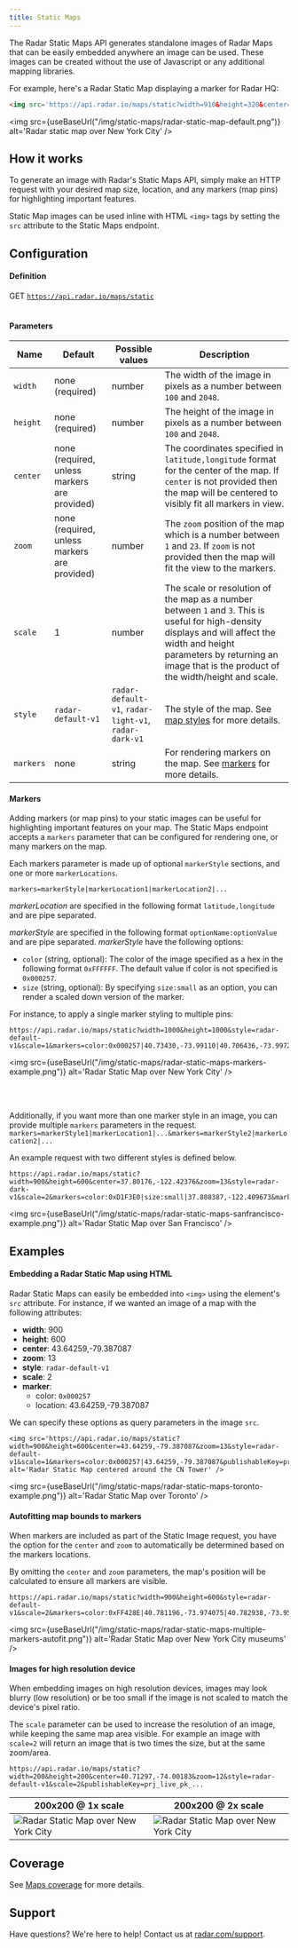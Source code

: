 ```yaml
---
title: Static Maps
---
```


The Radar Static Maps API generates standalone images of Radar Maps that can be easily embedded anywhere an image can be used. These images can be created without the use of Javascript or any additional mapping libraries.

For example, here's a Radar Static Map displaying a marker for Radar HQ:

```html
<img src='https://api.radar.io/maps/static?width=910&height=320&center=40.73430,-73.99110&zoom=15&style=radar-default-v1&scale=2&markers=color:0x000257|40.73430,-73.99110&publishableKey=prj_live_pk_...' alt='Radar Static Map over New York City' />
```

<img src={useBaseUrl("/img/static-maps/radar-static-map-default.png")} alt='Radar static map over New York City' />

## How it works

To generate an image with Radar's Static Maps API, simply make an HTTP request with your desired map size, location, and any markers (map pins) for highlighting important features.

Static Map images can be used inline with HTML `<img>` tags by setting the `src` attribute to the Static Maps endpoint.

## Configuration

#### Definition
<span className="badge badge--success">GET</span> <code>https://api.radar.io/maps/static  </code><br/>

#### Parameters
<div className="full-width-table">

| Name  | Default | Possible values | Description           |
|-------|---------|-----------------|-----------------------|
| `width` | none (required) | number | The width of the image in pixels as a number between `100` and `2048`. |
| `height` | none (required) | number | The height of the image in pixels as a number between `100` and `2048`. |
| `center` | none (required, unless markers are provided) | string | The coordinates specified in `latitude,longitude` format for the center of the map. If `center` is not provided then the map will be centered to visibly fit all markers in view.|
| `zoom` | none (required, unless markers are provided) | number | The `zoom` position of the map which is a number between `1` and `23`. If `zoom` is not provided then the map will fit the view to the markers. |
| `scale` | 1 | number | The scale or resolution of the map as a number between `1` and `3`. This is useful for high-density displays and will affect the width and height parameters by returning an image that is the product of the width/height and scale. |
| `style` | `radar-default-v1` | `radar-default-v1`, `radar-light-v1`, `radar-dark-v1` | The style of the map. See [map styles](https://radar.com/documentation/maps/maps#styles) for more details. |
| `markers` | none | string | For rendering markers on the map. See [markers](#markers) for more details. |
</div>

#### Markers
Adding markers (or map pins) to your static images can be useful for highlighting important features on your map. The Static Maps endpoint accepts a `markers` parameter that can be configured for rendering one, or many markers on the map.

Each markers parameter is made up of optional `markerStyle` sections, and one or more `markerLocations`.

```
markers=markerStyle|markerLocation1|markerLocation2|...
```

*markerLocation* are specified in the following format `latitude,longitude` and are pipe separated.

*markerStyle* are specified in the following format `optionName:optionValue` and are pipe separated. *markerStyle* have the following options:
- `color` (string, optional): The color of the image specified as a hex in the following format `0xFFFFFF`. The default value if color is not specified is `0x000257`.
- `size` (string, optional): By specifying `size:small` as an option, you can render a scaled down version of the marker.

For instance, to apply a single marker styling to multiple pins:
```
https://api.radar.io/maps/static?width=1000&height=1000&style=radar-default-v1&scale=1&markers=color:0x000257|40.73430,-73.99110|40.706436,-73.997271&publishableKey=prj_live_pk_...
```

<img src={useBaseUrl("/img/static-maps/radar-static-maps-markers-example.png")} alt='Radar Static Map over New York City' />

<br />
<br />

Additionally, if you want more than one marker style in an image, you can provide multiple `markers` parameters in the request.
```markers=markerStyle1|markerLocation1|...&markers=markerStyle2|markerLocation2|...```

An example request with two different styles is defined below.
```
https://api.radar.io/maps/static?width=900&height=600&center=37.80176,-122.42376&zoom=13&style=radar-dark-v1&scale=2&markers=color:0xD1F3E0|size:small|37.808387,-122.409673&markers=color:0xBFD1FF|37.822503,-122.478923&publishableKey=prj_live_pk_...
```

<img src={useBaseUrl("/img/static-maps/radar-static-maps-sanfrancisco-example.png")} alt='Radar Static Map over San Francisco' />

## Examples

#### Embedding a Radar Static Map using HTML

Radar Static Maps can easily be embedded into `<img>` using the element's `src` attribute. For instance, if we wanted an image of a map with the following attributes:
* **width**: 900
* **height**: 600
* **center**: 43.64259,-79.387087
* **zoom**: 13
* **style**: `radar-default-v1`
* **scale**: 2
* **marker**:
  * color: `0x000257`
  * location: 43.64259,-79.387087
  
We can specify these options as query parameters in the image `src`.


```
<img src='https://api.radar.io/maps/static?width=900&height=600&center=43.64259,-79.387087&zoom=13&style=radar-default-v1&scale=1&markers=color:0x000257|43.64259,-79.387087&publishableKey=prj_live_pk_...' alt='Radar Static Map centered around the CN Tower' />
```
<img src={useBaseUrl("/img/static-maps/radar-static-maps-toronto-example.png")} alt='Radar Static Map over Toronto' />




#### Autofitting map bounds to markers
When markers are included as part of the Static Image request, you have the option for the `center` and `zoom` to automatically be determined based on the markers locations.

By omitting the `center` and `zoom` parameters, the map's position will be calculated to ensure all markers are visible.

```
https://api.radar.io/maps/static?width=900&height=600&style=radar-default-v1&scale=2&markers=color:0xFF428E|40.781196,-73.974075|40.782938,-73.959041&markers=color:0xE2052C|size:small|40.779344,-73.962486|40.76144,-73.977597|40.753664,-73.981905&publishableKey=prj_live_pk_...
```

<img src={useBaseUrl("/img/static-maps/radar-static-maps-multiple-markers-autofit.png")} alt='Radar Static Map over New York City museums' />


#### Images for high resolution device

When embedding images on high resolution devices, images may look blurry (low resolution) or be too small if the image is not scaled to match the device's pixel ratio. 

The `scale` parameter can be used to increase the resolution of an image, while keeping the same map area visible. For example an image with `scale=2` will return an image that is two times the size, but at the same zoom/area.

```
https://api.radar.io/maps/static?width=200&height=200&center=40.71297,-74.00183&zoom=12&style=radar-default-v1&scale=2&publishableKey=prj_live_pk_...
```

<table className="full-width-table">
  <thead>
    <tr>
      <th style={{ fontWeight: 100 }}>200x200 @ 1x scale</th>
      <th style={{ fontWeight: 100 }}>200x200 @ 2x scale</th>
    </tr>
  </thead>
  <tbody>
    <tr>
      <td><img src={useBaseUrl("/img/static-maps/radar-static-maps-200-example.png")} alt='Radar Static Map over New York City' /></td>
      <td><img src={useBaseUrl("/img/static-maps/radar-static-maps-400-example.png")} alt='Radar Static Map over New York City' /></td>
    </tr>
  </tbody>
</table>

## Coverage
See [Maps coverage](https://radar.com/documentation/maps/maps#coverage) for more details.


## Support
Have questions? We're here to help! Contact us at [radar.com/support](https://radar.com/support).
